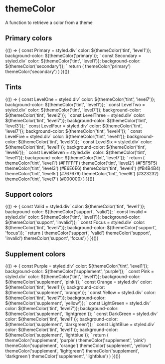 
<Meta title="Utils/themeColor" component={themeColor} />

# themeColor

A function to retrieve a color from a theme

## Primary colors

<Preview>
  <Story name="Primary colors">
    <Fragment>
      {(() => {
        const Primary = styled.div`
          color: ${themeColor('tint', 'level1')};
          background-color: ${themeColor('primary')};
        `
        const Secondary = styled.div`
          color: ${themeColor('tint', 'level1')};
          background-color: ${themeColor('secondary')};
        `
        return (
          <Fragment>
            <Primary>themeColor(&apos;primary&apos;)</Primary>
            <Secondary>themeColor(&apos;secondary&apos;)</Secondary>
          </Fragment>
        )
      })()}
    </Fragment>
  </Story>
</Preview>

## Tints

<Preview>
  <Story name="Tints">
    <Fragment>
      {(() => {
        const LevelOne = styled.div`
          color: ${themeColor('tint', 'level7')};
          background-color: ${themeColor('tint', 'level1')};
        `
        const LevelTwo = styled.div`
          color: ${themeColor('tint', 'level7')};
          background-color: ${themeColor('tint', 'level2')};
        `
        const LevelThree = styled.div`
          color: ${themeColor('tint', 'level7')};
          background-color: ${themeColor('tint', 'level3')};
        `
        const LevelFour = styled.div`
          color: ${themeColor('tint', 'level7')};
          background-color: ${themeColor('tint', 'level4')};
        `
        const LevelFive = styled.div`
          color: ${themeColor('tint', 'level1')};
          background-color: ${themeColor('tint', 'level5')};
        `
        const LevelSix = styled.div`
          color: ${themeColor('tint', 'level1')};
          background-color: ${themeColor('tint', 'level6')};
        `
        const LevelSeven = styled.div`
          color: ${themeColor('tint', 'level1')};
          background-color: ${themeColor('tint', 'level7')};
        `
        return (
          <Fragment>
            <LevelOne>
              themeColor(&apos;tint&apos;, &apos;level1&apos;) (#FFFFFF)
            </LevelOne>
            <LevelTwo>
              themeColor(&apos;tint&apos;, &apos;level2&apos;) (#F5F5F5)
            </LevelTwo>
            <LevelThree>
              themeColor(&apos;tint&apos;, &apos;level3&apos;) (#E6E6E6)
            </LevelThree>
            <LevelFour>
              themeColor(&apos;tint&apos;, &apos;level4&apos;) (#B4B4B4)
            </LevelFour>
            <LevelFive>
              themeColor(&apos;tint&apos;, &apos;level5&apos;) (#767676)
            </LevelFive>
            <LevelSix>
              themeColor(&apos;tint&apos;, &apos;level6&apos;) (#323232)
            </LevelSix>
            <LevelSeven>
              themeColor(&apos;tint&apos;, &apos;level7&apos;) (#000000)
            </LevelSeven>
          </Fragment>
        )
      })()}
    </Fragment>
  </Story>
</Preview>

## Support colors

<Preview>
  <Story name="Support colors">
    <Fragment>
      {(() => {
        const Valid = styled.div`
          color: ${themeColor('tint', 'level1')};
          background-color: ${themeColor('support', 'valid')};
        `
        const Invalid = styled.div`
          color: ${themeColor('tint', 'level1')};
          background-color: ${themeColor('support', 'invalid')};
        `
        const Focus = styled.div`
          color: ${themeColor('tint', 'level7')};
          background-color: ${themeColor('support', 'focus')};
        `
        return (
          <Fragment>
            <Valid>themeColor(&apos;support&apos;, &apos;valid&apos;)</Valid>
            <Invalid>
              themeColor(&apos;support&apos;, &apos;invalid&apos;)
            </Invalid>
            <Focus>themeColor(&apos;support&apos;, &apos;focus&apos;)</Focus>
          </Fragment>
        )
      })()}
    </Fragment>
  </Story>
</Preview>

## Supplement colors

<Preview>
  <Story name="Supplement colors">
    <Fragment>
      {(() => {
        const Purple = styled.div`
          color: ${themeColor('tint', 'level1')};
          background-color: ${themeColor('supplement', 'purple')};
        `
        const Pink = styled.div`
          color: ${themeColor('tint', 'level1')};
          background-color: ${themeColor('supplement', 'pink')};
        `
        const Orange = styled.div`
          color: ${themeColor('tint', 'level1')};
          background-color: ${themeColor('supplement', 'orange')};
        `
        const Yellow = styled.div`
          color: ${themeColor('tint', 'level7')};
          background-color: ${themeColor('supplement', 'yellow')};
        `
        const LightGreen = styled.div`
          color: ${themeColor('tint', 'level7')};
          background-color: ${themeColor('supplement', 'lightgreen')};
        `
        const DarkGreen = styled.div`
          color: ${themeColor('tint', 'level1')};
          background-color: ${themeColor('supplement', 'darkgreen')};
        `
        const LightBlue = styled.div`
          color: ${themeColor('tint', 'level1')};
          background-color: ${themeColor('supplement', 'lightblue')};
        `
        return (
          <Fragment>
            <Purple>
              themeColor(&apos;supplement&apos;, &apos;purple&apos;)
            </Purple>
            <Pink>themeColor(&apos;supplement&apos;, &apos;pink&apos;)</Pink>
            <Orange>
              themeColor(&apos;supplement&apos;, &apos;orange&apos;)
            </Orange>
            <Yellow>
              themeColor(&apos;supplement&apos;, &apos;yellow&apos;)
            </Yellow>
            <LightGreen>
              themeColor(&apos;supplement&apos;, &apos;lightgreen&apos;)
            </LightGreen>
            <DarkGreen>
              themeColor(&apos;supplement&apos;, &apos;darkgreen&apos;)
            </DarkGreen>
            <LightBlue>
              themeColor(&apos;supplement&apos;, &apos;lightblue&apos;)
            </LightBlue>
          </Fragment>
        )
      })()}
    </Fragment>
  </Story>
</Preview>
